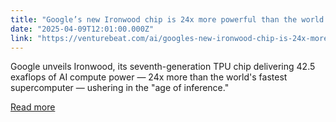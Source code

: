 ```yaml
---
title: "Google’s new Ironwood chip is 24x more powerful than the world’s fastest supercomputer"
date: "2025-04-09T12:01:00.000Z"
link: "https://venturebeat.com/ai/googles-new-ironwood-chip-is-24x-more-powerful-than-the-worlds-fastest-supercomputer/"
---
```


Google unveils Ironwood, its seventh-generation TPU chip delivering 42.5 exaflops of AI compute power — 24x more than the world's fastest supercomputer — ushering in the "age of inference."

[Read more](https://venturebeat.com/ai/googles-new-ironwood-chip-is-24x-more-powerful-than-the-worlds-fastest-supercomputer/)
